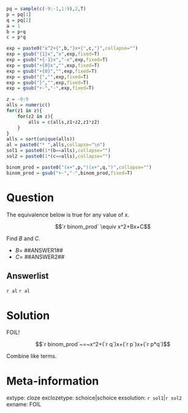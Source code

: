```r
pq = sample(c(-9:-1,1:9),2,T)
p = pq[1]
q = pq[2]
a = 1
b = p+q
c = p*q

exp = paste0("x^2+{",b,"}x+{",c,"}",collapse="")
exp = gsub("{1}x","x",exp,fixed=T)
exp = gsub("+{-1}x","-x",exp,fixed=T)
exp = gsub("+{0}x","",exp,fixed=T)
exp = gsub("+{0}","",exp,fixed=T)
exp = gsub("{","",exp,fixed=T)
exp = gsub("}","",exp,fixed=T)
exp = gsub("+-","-",exp,fixed=T)

z = -9:9
alls = numeric()
for(z1 in z){
    for(z2 in z){
        alls = c(alls,z1+z2,z1*z2)
    }
}
alls = sort(unique(alls))
al = paste0("* ",alls,collapse="\n")
sol1 = paste0(1*(b==alls),collapse="")
sol2 = paste0(1*(c==alls),collapse="")

binom_prod = paste0("(x+",p,")(x+",q,")",collapse="")
binom_prod = gsub("+-","-",binom_prod,fixed=T)

```

Question
========

The equivalence below is true for any value of $x$.

$$`r binom_prod` \equiv x^2+Bx+C$$

Find $B$ and $C$.

* $B=$ ##ANSWER1##
* $C=$ ##ANSWER2##

Answerlist
--------

`r al`
`r al`


Solution
========

FOIL!

$$`r binom_prod`~=~x^2+(`r q`)x+(`r p`)x+(`r p*q`)$$

Combine like terms.



Meta-information
============
extype: cloze
exclozetype: schoice|schoice
exsolution: `r sol1`|`r sol2`
exname: FOIL